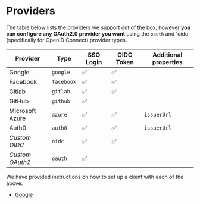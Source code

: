# Providers

The table below lists the providers we support out of the box, however **you can configure any OAuth2.0 provider you want** using the `oauth` and 'oidc` (specifically for OpenID Connect) provider types.

| Provider        | Type       | SSO Login | OIDC Token | Additional properties |
|-----------------|------------|-----------|------------|-----------------------|
| Google          | `google`   | ✅        | ✅          |                       |
| Facebook        | `facebook` | ✅        | ✅          |                       |
| Gitlab          | `gitlab`   | ✅        | ✅          |                       |
| GitHub          | `github`   | ✅        |            |                       |
| Microsoft Azure | `azure`    | ✅        | ✅          | `issuerUrl`           |
| Auth0           | `auth0`    | ✅        | ✅          | `issuerUrl`           |
| _Custom OIDC_   | `oidc`     | ✅        | ✅          |                       |
| _Custom OAuth2_ | `oauth`    | ✅        |            |                       |

We have provided instructions on how to set up a client with each of the above. 

 - [Google](/authentication/providers/google) 